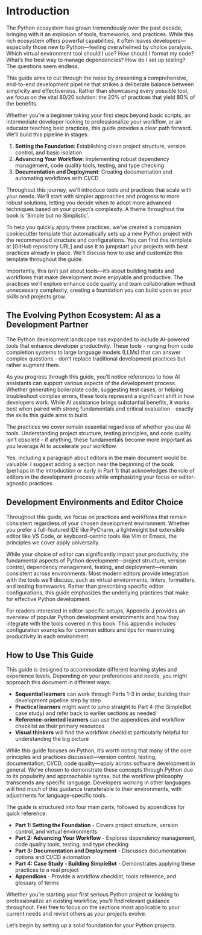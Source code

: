 # Introduction

The Python ecosystem has grown tremendously over the past decade, bringing with it an explosion of tools, frameworks, and practices. While this rich ecosystem offers powerful capabilities, it often leaves developers—especially those new to Python—feeling overwhelmed by choice paralysis. Which virtual environment tool should I use? How should I format my code? What's the best way to manage dependencies? How do I set up testing? The questions seem endless.

This guide aims to cut through the noise by presenting a comprehensive, end-to-end development pipeline that strikes a deliberate balance between simplicity and effectiveness. Rather than showcasing every possible tool, we focus on the vital 80/20 solution: the 20% of practices that yield 80% of the benefits.

Whether you're a beginner taking your first steps beyond basic scripts, an intermediate developer looking to professionalize your workflow, or an educator teaching best practices, this guide provides a clear path forward. We'll build this pipeline in stages:

1. **Setting the Foundation**: Establishing clean project structure, version control, and basic isolation
2. **Advancing Your Workflow**: Implementing robust dependency management, code quality tools, testing, and type checking
3. **Documentation and Deployment**: Creating documentation and automating workflows with CI/CD

Throughout this journey, we'll introduce tools and practices that scale with your needs. We'll start with simpler approaches and progress to more robust solutions, letting you decide when to adopt more advanced techniques based on your project's complexity. A theme throughout the book is 'Simple but no Simplistic'.

To help you quickly apply these practices, we've created a companion cookiecutter template that automatically sets up a new Python project with the recommended structure and configurations. You can find this template at [GitHub repository URL] and use it to jumpstart your projects with best practices already in place. We'll discuss how to use and customize this template throughout the guide.

Importantly, this isn't just about tools—it's about building habits and workflows that make development more enjoyable and productive. The practices we'll explore enhance code quality and team collaboration without unnecessary complexity, creating a foundation you can build upon as your skills and projects grow.

## The Evolving Python Ecosystem: AI as a Development Partner

The Python development landscape has expanded to include AI-powered tools that enhance developer productivity. These tools - ranging from code completion systems to large language models (LLMs) that can answer complex questions - don't replace traditional development practices but rather augment them.

As you progress through this guide, you'll notice references to how AI assistants can support various aspects of the development process. Whether generating boilerplate code, suggesting test cases, or helping troubleshoot complex errors, these tools represent a significant shift in how developers work. While AI assistance brings substantial benefits, it works best when paired with strong fundamentals and critical evaluation - exactly the skills this guide aims to build.

The practices we cover remain essential regardless of whether you use AI tools. Understanding project structure, testing principles, and code quality isn't obsolete - if anything, these fundamentals become more important as you leverage AI to accelerate your workflow.

Yes, including a paragraph about editors in the main document would be valuable. I suggest adding a section near the beginning of the book (perhaps in the Introduction or early in Part 1) that acknowledges the role of editors in the development process while emphasizing your focus on editor-agnostic practices.

## Development Environments and Editor Choice

Throughout this guide, we focus on practices and workflows that remain consistent regardless of your chosen development environment. Whether you prefer a full-featured IDE like PyCharm, a lightweight but extensible editor like VS Code, or keyboard-centric tools like Vim or Emacs, the principles we cover apply universally. 

While your choice of editor can significantly impact your productivity, the fundamental aspects of Python development—project structure, version control, dependency management, testing, and deployment—remain consistent across environments. Most modern editors provide integration with the tools we'll discuss, such as virtual environments, linters, formatters, and testing frameworks. Rather than prescribing specific editor configurations, this guide emphasizes the underlying practices that make for effective Python development.

For readers interested in editor-specific setups, Appendix J provides an overview of popular Python development environments and how they integrate with the tools covered in this book. This appendix includes configuration examples for common editors and tips for maximizing productivity in each environment.


## How to Use This Guide

This guide is designed to accommodate different learning styles and experience levels. Depending on your preferences and needs, you might approach this document in different ways:

- **Sequential learners** can work through Parts 1-3 in order, building their development pipeline step by step
- **Practical learners** might want to jump straight to Part 4 (the SimpleBot case study) and refer back to earlier sections as needed
- **Reference-oriented learners** can use the appendices and workflow checklist as their primary resources
- **Visual thinkers** will find the workflow checklist particularly helpful for understanding the big picture

While this guide focuses on Python, it's worth noting that many of the core principles and practices discussed—version control, testing, documentation, CI/CD, code quality—apply across software development in general. We've chosen to demonstrate these concepts through Python due to its popularity and approachable syntax, but the workflow philosophy transcends any specific language. Developers working in other languages will find much of this guidance transferable to their environments, with adjustments for language-specific tools.

The guide is structured into four main parts, followed by appendices for quick reference:

- **Part 1: Setting the Foundation** - Covers project structure, version control, and virtual environments
- **Part 2: Advancing Your Workflow** - Explores dependency management, code quality tools, testing, and type checking
- **Part 3: Documentation and Deployment** - Discusses documentation options and CI/CD automation
- **Part 4: Case Study - Building SimpleBot** - Demonstrates applying these practices to a real project
- **Appendices** - Provide a workflow checklist, tools reference, and glossary of terms

Whether you're starting your first serious Python project or looking to professionalize an existing workflow, you'll find relevant guidance throughout. Feel free to focus on the sections most applicable to your current needs and revisit others as your projects evolve.

Let's begin by setting up a solid foundation for your Python projects.
